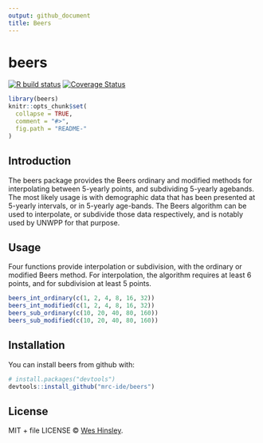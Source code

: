 ```yaml
---
output: github_document
title: Beers
---
```


# beers

<!-- badges: start -->
[![R build status](https://github.com/mrc-ide/beers/workflows/R-CMD-check/badge.svg)](https://github.com/mrc-ide/beers/actions)
[![Coverage Status](https://img.shields.io/codecov/c/github/mrc-ide/beers/master.svg)](https://codecov.io/github/mrc-ide/beers?branch=master)
<!-- badges: end -->

<!-- README.md is generated from README.Rmd. Please edit that file -->

```r
library(beers)
knitr::opts_chunk$set(
  collapse = TRUE,
  comment = "#>",
  fig.path = "README-"
)
```

## Introduction

The beers package provides the Beers ordinary and modified methods for interpolating
between 5-yearly points, and subdividing 5-yearly agebands. The most likely usage is 
with demographic data that has been presented at 5-yearly intervals, or in 5-yearly
age-bands. The Beers algorithm can be used to interpolate, or subdivide those data
respectively, and is notably used by UNWPP for that purpose.

## Usage

Four functions provide interpolation or subdivision, with the ordinary or modified
Beers method. For interpolation, the algorithm requires at least 6 points, and for
subdivision at least 5 points.

```r
beers_int_ordinary(c(1, 2, 4, 8, 16, 32))
beers_int_modified(c(1, 2, 4, 8, 16, 32))
beers_sub_ordinary(c(10, 20, 40, 80, 160))
beers_sub_modified(c(10, 20, 40, 80, 160))
```

## Installation

You can install beers from github with:

```r
# install.packages("devtools")
devtools::install_github("mrc-ide/beers")
```


## License

MIT + file LICENSE © [Wes Hinsley](https://github.com/weshinsley).
